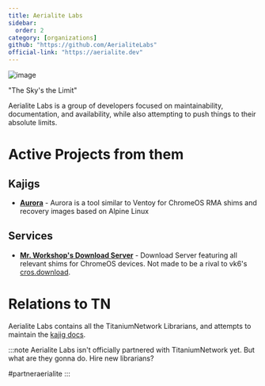 ```yaml
---
title: Aerialite Labs
sidebar:
  order: 2
category: [organizations]
github: "https://github.com/AerialiteLabs"
official-link: "https://aerialite.dev"
---
```


![image](https://raw.githubusercontent.com/AerialiteLabs/.github/53b8c9415de75c1e3f04b1f3f469d03dbaed7d5f/profile/aerialitelabs.png)

"The Sky's the Limit"

Aerialite Labs is a group of developers focused on maintainability, documentation, and availability, while also attempting to push things to their absolute limits.

# Active Projects from them

## Kajigs

- [**Aurora**](/kajigs/aurora.mdx) - Aurora is a tool similar to Ventoy for ChromeOS RMA shims and recovery images based on Alpine Linux

## Services

- [**Mr. Workshop's Download Server**](https://dl.mrwork.shop) - Download Server featuring all relevant shims for ChromeOS devices. Not made to be a rival to vk6's [cros.download](https://cros.download).

# Relations to TN

Aerialite Labs contains all the TitaniumNetwork Librarians, and attempts to maintain the [kajig docs](/kajigs/).

:::note
Aerialite Labs isn't officially partnered with TitaniumNetwork yet. But what are they gonna do. Hire new librarians?

#partneraerialite
:::